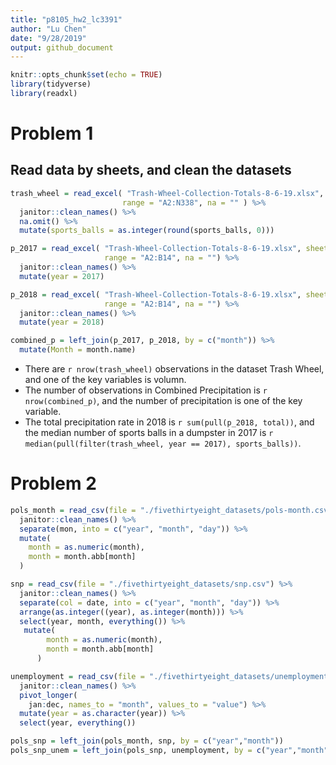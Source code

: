 ```yaml
---
title: "p8105_hw2_lc3391"
author: "Lu Chen"
date: "9/28/2019"
output: github_document
---
```


```r
knitr::opts_chunk$set(echo = TRUE)
library(tidyverse)
library(readxl)
```

# Problem 1

## Read data by sheets, and clean the datasets
```r
trash_wheel = read_excel( "Trash-Wheel-Collection-Totals-8-6-19.xlsx", sheet = "Mr. Trash Wheel",
                         range = "A2:N338", na = "" ) %>% 
  janitor::clean_names() %>% 
  na.omit() %>% 
  mutate(sports_balls = as.integer(round(sports_balls, 0)))

p_2017 = read_excel( "Trash-Wheel-Collection-Totals-8-6-19.xlsx", sheet = "2017 Precipitation", 
                     range = "A2:B14", na = "") %>% 
  janitor::clean_names() %>% 
  mutate(year = 2017)

p_2018 = read_excel( "Trash-Wheel-Collection-Totals-8-6-19.xlsx", sheet = "2018 Precipitation",
                     range = "A2:B14", na = "") %>%  
  janitor::clean_names() %>% 
  mutate(year = 2018)

combined_p = left_join(p_2017, p_2018, by = c("month")) %>% 
  mutate(Month = month.name)

```
- There are `r nrow(trash_wheel)` observations in the dataset Trash Wheel, and one of the key variables is volumn. 
- The number of observations in Combined Precipitation is `r nrow(combined_p)`, and the number of precipitation is one of the key variable.
- The total precipitation rate in 2018 is `r sum(pull(p_2018, total))`, and the median number of sports balls in a dumpster in 2017 is `r median(pull(filter(trash_wheel, year == 2017), sports_balls))`.

# Problem 2
```r
pols_month = read_csv(file = "./fivethirtyeight_datasets/pols-month.csv") %>% 
  janitor::clean_names() %>% 
  separate(mon, into = c("year", "month", "day")) %>% 
  mutate(
    month = as.numeric(month),
    month = month.abb[month]
  )

snp = read_csv(file = "./fivethirtyeight_datasets/snp.csv") %>% 
  janitor::clean_names() %>% 
  separate(col = date, into = c("year", "month", "day")) %>% 
  arrange(as.integer((year), as.integer(month))) %>% 
  select(year, month, everything()) %>% 
   mutate(
        month = as.numeric(month),
        month = month.abb[month]
      )

unemployment = read_csv(file = "./fivethirtyeight_datasets/unemployment.csv") %>% 
  janitor::clean_names() %>% 
  pivot_longer(
    jan:dec, names_to = "month", values_to = "value") %>% 
  mutate(year = as.character(year)) %>% 
  select(year, everything())

pols_snp = left_join(pols_month, snp, by = c("year","month"))
pols_snp_unem = left_join(pols_snp, unemployment, by = c("year","month"))

```

```r

```

